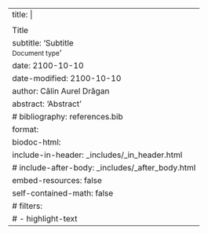 ---
title: |
    <p>![](_style/mgmss_symbol_color.png){width=40px}</p>
    Title
subtitle: 'Subtitle<br><small>Document type</small>'
date: 2100-10-10 
date-modified: 2100-10-10
author: Călin Aurel Drăgan
abstract: 'Abstract'
# bibliography: references.bib
format: 
    biodoc-html:
        include-in-header: _includes/_in_header.html
        # include-after-body: _includes/_after_body.html
        embed-resources: false
        self-contained-math: false
# filters:
#   - highlight-text
---